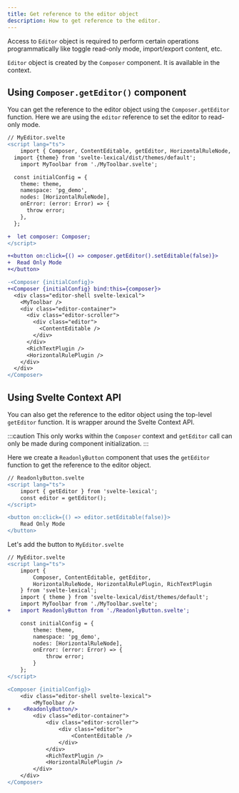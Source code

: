 ```yaml
---
title: Get reference to the editor object
description: How to get reference to the editor.
---
```


Access to `Editor` object is required to perform certain operations programmatically like toggle read-only mode, import/export content, etc. 

`Editor` object is created by the `Composer` component. It is available in the context. 

## Using `Composer.getEditor()` component

You can get the reference to the editor object using the `Composer.getEditor` function. Here we are using the `editor` reference to set the editor to read-only mode.

``` diff lang="svelte"
// MyEditor.svelte
<script lang="ts">
	import { Composer, ContentEditable, getEditor, HorizontalRuleNode, HorizontalRulePlugin, RichTextPlugin } from 'svelte-lexical';
  import {theme} from 'svelte-lexical/dist/themes/default';
	import MyToolbar from './MyToolbar.svelte';

  const initialConfig = {
    theme: theme,
    namespace: 'pg_demo',
    nodes: [HorizontalRuleNode],
    onError: (error: Error) => {
      throw error;
    },
  };

+  let composer: Composer;
</script>

+<button on:click={() => composer.getEditor().setEditable(false)}>
+  Read Only Mode
+</button>

-<Composer {initialConfig}>
+<Composer {initialConfig} bind:this={composer}>
  <div class="editor-shell svelte-lexical">
    <MyToolbar />
    <div class="editor-container">
      <div class="editor-scroller">
        <div class="editor">
          <ContentEditable />
        </div>
      </div>
      <RichTextPlugin />
      <HorizontalRulePlugin />
    </div>
  </div>
</Composer>
```

## Using Svelte Context API

You can also get the reference to the editor object using the top-level `getEditor` function. It is wrapper around the Svelte Context API.

:::caution
This only works within the `Composer` context and `getEditor` call can only be made during component initialization.
:::

Here we create a `ReadonlyButton` component that uses the `getEditor` function to get the reference to the editor object.

``` diff lang="svelte"
// ReadonlyButton.svelte
<script lang="ts">
	import { getEditor } from 'svelte-lexical';
	const editor = getEditor();
</script>

<button on:click={() => editor.setEditable(false)}>
	Read Only Mode
</button>
```

Let's add the button to `MyEditor.svelte`

``` diff lang="svelte"
// MyEditor.svelte
<script lang="ts">
	import {
		Composer, ContentEditable, getEditor,
		HorizontalRuleNode, HorizontalRulePlugin, RichTextPlugin
	} from 'svelte-lexical';
	import { theme } from 'svelte-lexical/dist/themes/default';
	import MyToolbar from './MyToolbar.svelte';
+	import ReadonlyButton from './ReadonlyButton.svelte';

	const initialConfig = {
		theme: theme,
		namespace: 'pg_demo',
		nodes: [HorizontalRuleNode],
		onError: (error: Error) => {
			throw error;
		}
	};
</script>

<Composer {initialConfig}>
	<div class="editor-shell svelte-lexical">
		<MyToolbar />
+    <ReadonlyButton/>
		<div class="editor-container">
			<div class="editor-scroller">
				<div class="editor">
					<ContentEditable />
				</div>
			</div>
			<RichTextPlugin />
			<HorizontalRulePlugin />
		</div>
	</div>
</Composer>
```

